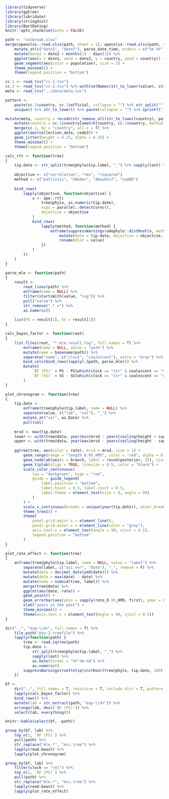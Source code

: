 ```r
library(tidyverse)
library(ggtree)
library(lubridate)
library(stringdist)
library(BactDating)
knitr::opts_chunk$set(echo = FALSE)
```

```r
path <- "outbreak.xlsx"
merge(openxlsx::read.xlsx(path, sheet = 1), openxlsx::read.xlsx(path, sheet = 2)) %>%
	mutate_at(c("date1", "date2"), parse_date_time, orders = c("%b %Y", "%Y")) %>%
	mutate(date2 = date2 + months(1) - days(1)) %>%
	ggplot(aes(x = date1, xend = date2, y = country, yend = country)) +
	geom_segment(aes(color = population), size = 2) +
	theme_minimal() +
	theme(legend.position = "bottom")
```

```r
cc.1 <- read_tsv("cc-1.tsv")
cc.2 <- read_tsv("cc-2.tsv") %>% with(setNames(str_to_lower(value), str_to_lower(name)))
meta <- read_tsv("../data/meta.tsv")

pattern <- 
	paste(cc.1$country, cc.1$official, collapse = "") %>% str_split("", simplify = T) %>% t() %>% 
	unique() %>% str_to_lower() %>% paste(collapse = "") %>% sprintf("[^%s]", .)

mutate(meta, country = recode(str_remove_all(str_to_lower(country), pattern), !!!cc.2)) %>%
	mutate(country = cc.1$country[amatch(country, cc.1$country, method = "jw", maxDist = Inf)]) %>%
	merge(cc.1, by = "country", all.x = T) %>%
	ggplot(aes(collection_date, code3)) +
	geom_jitter(height = 0.25, alpha = 0.25) + 
	theme_minimal() +
	theme(legend.position = "bottom")
```

```r
calc_rtt <- function(tree)
{
	tip.date <- str_split(tree@phylo$tip.label, "_") %>% sapply(last) %>% as.Date(format = "%Y-%m-%d")
	
	objective <- c("correlation", "rms", "rsquared")
	method <- c("patristic", "nNodes", "Abouheif", "sumDD")
	
	bind_rows(
		lapply(objective, function(objective) {
			x <- ape::rtt(
				tree@phylo, as.numeric(tip.date), 
				ncpu = parallel::detectCores(), 
				objective = objective
			)
			bind_rows(
				lapply(method, function(method) {
					enframe(suppressWarnings(adephylo::distRoot(x, method = method[1]))) %>% 
						mutate(date = tip.date, objective = objective, method = method) %>%
						rename(dist = value)
				})
			)
		})
	)
}

parse_mle <- function(path)
{
	result <-
		read_lines(path) %>% 
		enframe(name = NULL) %>% 
		filter(startsWith(value, "log")) %>%
		pull("value") %>%
		str_remove(".* =") %>% 
		as.numeric()
	
	list(PS = result[1], SS = result[2])
}

calc_bayes_factor <- function(root)
{
	list.files(root, "*.mle.result.log", full.names = T) %>%
		enframe(name = NULL, value = "path") %>% 
		mutate(name = basename(path)) %>%
		separate("name", c("clock", "coalescent"), extra = "drop") %>%
		bind_cols(bind_rows(lapply(.$path, parse_mle))) %>% 
		mutate(
			`BF (PS)` = PS - PS[which(clock == "str" & coalescent == "con")],
			`BF (SS)` = SS - SS[which(clock == "str" & coalescent == "con")]
		)
}

plot_chronogram <- function(tree)
{
	tip.date <-
		enframe(tree@phylo$tip.label, name = NULL) %>% 
		separate(value, c("lab", "val"), "_") %>% 
		mutate_at("val", as.Date) %>%
		pull(val)
	
	mrsd <- max(tip.date)
	lower <- with(tree@data, year(min(mrsd - years(ceiling(height + sapply(height_0.95_HPD, first))), na.rm = T)))
	upper <- with(tree@data, year(max(mrsd - years(ceiling(height - sapply(height_0.95_HPD, last))), na.rm = T)))
	
	ggtree(tree, aes(color = rate), mrsd = mrsd, size = 1) +
		geom_range(range = "length_0.95_HPD", color = "red", alpha = 0.5, size = 2) +
		geom_nodelab(aes(x = branch, label = round(posterior, 2)), vjust = -0.5, size = 3, color = "black") +
		geom_tiplab(align = TRUE, linesize = 0.5, color = "black") + 
		scale_color_continuous(
			low = "darkgreen", high = "red", 
			guide = guide_legend(
				label.position = "bottom", 
				label.hjust = 0.5, label.vjust = 0.5, 
				label.theme = element_text(size = 8, angle = 90)
			)
		) +
		scale_x_continuous(breaks = unique(year(tip.date)), minor_breaks = lower:upper) +
		theme_tree2() +
		theme(
			panel.grid.major.x = element_line(),
			panel.grid.minor.x = element_line(color = "grey"),
			axis.text.x = element_text(angle = 90, vjust = 0.5),
			legend.position = "bottom"
		)
}

plot_rate_effect <- function(tree)
{
	enframe(tree@phylo$tip.label, name = NULL, value = "label") %>%
		separate(label, c("acc.ver", "date"), "_", remove = F) %>%
		mutate(date = decimal_date(ymd(date))) %>%
		mutate(date = max(date) - date) %>%
		mutate(node = nodeid(tree, label)) %>%
		merge(tree@data) %>%
		ggplot(aes(date, rate)) +
		geom_point() +
		geom_errorbar(aes(ymin = sapply(rate_0.95_HPD, first), ymax = sapply(rate_0.95_HPD, last))) +
		xlab("years in the past") +
		theme_minimal() +
		theme(axis.text.x = element_text(angle = 90, vjust = 0.5))
}
```

```r
dir("..", "exp-\\d+", full.names = T) %>% 
	file.path("phy-2.treefile") %>%
	lapply(function(path) {
		tree <- read.iqtree(path)
		tip.date <- 
			str_split(tree@phylo$tip.label, "_") %>% 
			sapply(last) %>% 
			as.Date(format = "%Y-%m-%d") %>% 
			as.numeric()
		suppressWarnings(roottotip(initRoot(tree@phylo, tip.date, 100), tip.date))
	})
```

```r
bf <-
	dir("..", full.names = T, recursive = T, include.dirs = T, pattern = "beast") %>%
	lapply(calc_bayes_factor) %>%
	bind_rows() %>%
	mutate(lab = str_extract(path, "exp-\\d+")) %>%
	arrange(lab, desc(`BF (PS)`)) %>%
	select(lab, everything())

knitr::kable(select(bf, -path))
```

```r
group_by(bf, lab) %>% 
	top_n(1, `BF (PS)`) %>%
	pull(path) %>%
	str_replace("mle.*", "mcc.tree") %>%
	lapply(read.beast) %>%
	lapply(plot_chronogram)
```

```r
group_by(bf, lab) %>% 
	filter(clock == "rel") %>%
	top_n(1, `BF (PS)`) %>%
	pull(path) %>%
	str_replace("mle.*", "mcc.tree") %>%
	lapply(read.beast) %>%
	lapply(plot_rate_effect)
```

